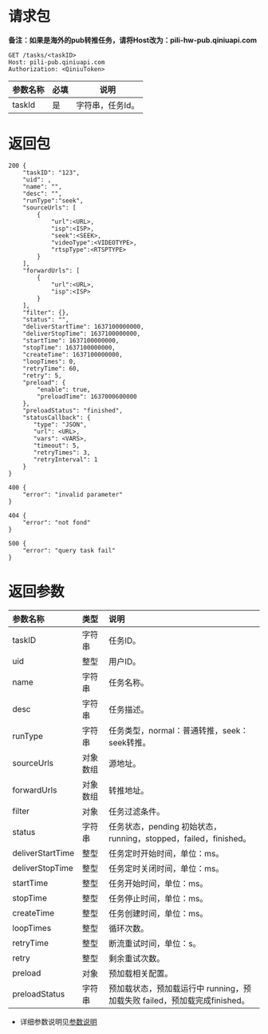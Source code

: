 

# 请求包
**备注：如果是海外的pub转推任务，请将Host改为：pili-hw-pub.qiniuapi.com**

```
GET /tasks/<taskID>
Host: pili-pub.qiniuapi.com
Authorization: <QiniuToken>

```

| 参数名称 | 必填 | 说明 |
| - | - | - |
| taskId | 是 | 字符串，任务Id。 |


# 返回包

```
200 {
    "taskID": "123",
    "uid": ,
    "name": "",
    "desc": "",
    "runType":"seek",
    "sourceUrls": [
        {
            "url":<URL>,
            "isp":<ISP>,
            "seek":<SEEK>,
            "videoType":<VIDEOTYPE>,
            "rtspType":<RTSPTYPE>
        }
    ],           
    "forwardUrls": [
        {
            "url":<URL>,
            "isp":<ISP>
        }
    ],
    "filter": {},
    "status": "",
    "deliverStartTime": 1637100000000, 
    "deliverStopTime": 1637100000000, 
    "startTime": 1637100000000, 
    "stopTime": 1637100000000,
    "createTime": 1637100000000,
    "loopTimes": 0,
    "retryTime": 60,
    "retry": 5,
    "preload": {
        "enable": true,
        "preloadTime": 1637000600000
    },
    "preloadStatus": "finished",
    "statusCallback": {
       "type": "JSON",
       "url": <URL>,
       "vars": <VARS>,
       "timeout": 5,
       "retryTimes": 3,
       "retryInterval": 1
    }
}

400 {
    "error": "invalid parameter"
}

404 {
    "error": "not fond"
}

500 {
    "error": "query task fail"
}
```

# 返回参数
| 参数名称 | 类型 | 说明 |
| :----------- |:--------------------------------------------------------------- |:--------- |
| taskID | 字符串 | 任务ID。 |
| uid | 整型 | 用户ID。 |
| name | 字符串 | 任务名称。 |
| desc | 字符串 | 任务描述。 |
| runType | 字符串 | 任务类型，normal：普通转推，seek：seek转推。 |
| sourceUrls | 对象数组 | 源地址。|
| forwardUrls | 对象数组 | 转推地址。|
| filter | 对象 | 任务过滤条件。|
| status | 字符串 | 任务状态，pending 初始状态，running，stopped，failed，finished。|
| deliverStartTime | 整型 | 任务定时开始时间，单位：ms。|
| deliverStopTime | 整型 | 任务定时关闭时间，单位：ms。|
| startTime | 整型 | 任务开始时间，单位：ms。|
| stopTime | 整型 | 任务停止时间，单位：ms。|
| createTime | 整型 | 任务创建时间，单位：ms。|
| loopTimes | 整型 | 循环次数。|
| retryTime | 整型 | 断流重试时间，单位：s。|
| retry | 整型 | 剩余重试次数。|
| preload | 对象 | 预加载相关配置。|
| preloadStatus | 字符串 | 预加载状态，预加载运行中 running，预加载失败 failed，预加载完成finished。|


- 详细参数说明见[参数说明](/pili/api/7326/parameters-that-pub)
